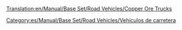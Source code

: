 [[Translation:en/Manual/Base Set/Road Vehicles/Copper Ore Trucks]]

{{es/Manual/Base Set/Road Vehicles/Vehículo de carretera|nombre    = Camión de Cobre MPS
  |imagen    = en/Manual/Base Set/Road Vehicles/MPS Copper Ore Truck.png
  |precio    = 9.922 € (4.961 £)
  |velocidad = 48 km/h (30 mph)
  |coste     = 842 € (421 £)
  |diseño    = 1935
  |duración  = 15
  |capacidad = 22 toneladas de mineral de cobre
}}
{{es/Manual/Base Set/Road Vehicles/Vehículo de carretera|nombre    = Camión de Cobre Uhl
  |imagen    = en/Manual/Base Set/Road Vehicles/Uhl Copper Ore Truck.png
  |precio    = 11.480 € (5.740 £)
  |velocidad = 88 km/h (55 mph)
  |coste     = 1.574 € (787 £)
  |diseño    = 1977
  |duración  = 15
  |capacidad = 25 toneladas de mineral de cobre
}}
{{es/Manual/Base Set/Road Vehicles/Vehículo de carretera|nombre    = Camión de Cobre Goss
  |imagen    = en/Manual/Base Set/Road Vehicles/Goss Copper Ore Truck.png
  |precio    = 12.300 € (6.150 £)
  |velocidad = 112 km/h (70 mph)
  |coste     = 2.250 € (1.125 £)
  |diseño    = 2011
  |duración  = 15
  |capacidad = 27 toneladas de mineral de cobre
}}


[[Category:es/Manual/Base Set/Road Vehicles/Vehículos de carretera]]
